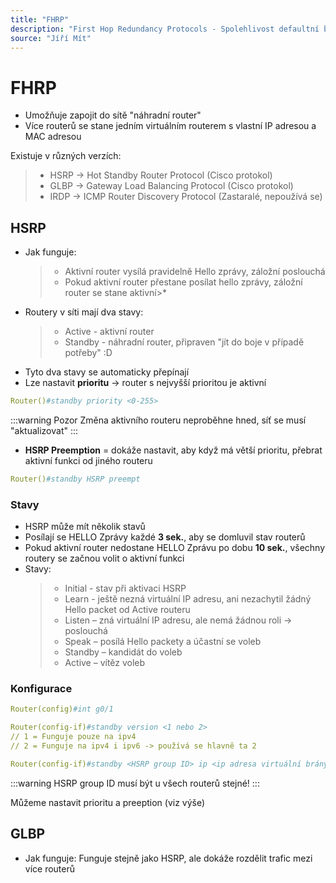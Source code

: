 ```yaml
---
title: "FHRP"
description: "First Hop Redundancy Protocols - Spolehlivost defaultní brány"
source: "Jíří Mít"
---
```


# FHRP
- Umožňuje zapojit do sítě "náhradní router"
- Více routerů se stane jedním virtuálním routerem s vlastní IP adresou a MAC adresou

Existuje v různých verzích:
>* HSRP -> Hot Standby Router Protocol (Cisco protokol)
>* GLBP -> Gateway Load Balancing Protocol (Cisco protokol)
>* IRDP -> ICMP Router Discovery Protocol (Zastaralé, nepoužívá se)

## HSRP
- Jak funguje: 
    >* Aktivní router vysílá pravidelně Hello zprávy, záložní poslouchá
    >* Pokud aktivní router přestane posílat hello zprávy, záložní router se stane aktivní>*
- Routery v síti mají dva stavy: 
    >* Active - aktivní router
    >* Standby - náhradní router, připraven "jít do boje v případě potřeby" :D
- Tyto dva stavy se automaticky přepínají
- Lze nastavit **prioritu** -> router s nejvyšší prioritou je aktivní
```yml title="Nastavení priority u routeru"
Router()#standby priority <0-255>
```
:::warning Pozor
Změna aktivního routeru neproběhne hned, síť se musí "aktualizovat"
:::

- **HSRP Preemption** = dokáže nastavit, aby když má větší prioritu, přebrat aktivní funkci od jiného routeru

```yml title="HSRP Preemption"
Router()#standby HSRP preempt
```

### Stavy
- HSRP může mít několik stavů
- Posílají se HELLO Zprávy každé **3 sek.**, aby se domluvil stav routerů
- Pokud aktivní router nedostane HELLO Zprávu po dobu **10 sek.**, všechny routery se začnou volit o aktivní funkci
- Stavy:
    >* Initial - stav při aktivaci HSRP
    >* Learn - ještě nezná virtuální IP adresu, ani nezachytil žádný Hello packet od Active routeru
    >* Listen – zná virtuální IP adresu, ale nemá žádnou roli -> poslouchá
    >* Speak – posílá Hello packety a účastní se voleb
    >* Standby – kandidát do voleb
    >* Active – vítěz voleb

### Konfigurace
```yml title="Nastavujeme na interface"
Router(config)#int g0/1
```
```yml title="Nastavíme verzi HSRP"
Router(config-if)#standby version <1 nebo 2>
// 1 = Funguje pouze na ipv4
// 2 = Funguje na ipv4 i ipv6 -> používá se hlavně ta 2
```
```yml title="IP adresa virtuální brány (router)"
Router(config-if)#standby <HSRP group ID> ip <ip adresa virtuální brány>
```
:::warning HSRP group ID
musí být u všech routerů stejné!
:::

Můžeme nastavit prioritu a preeption (viz výše)

## GLBP
- Jak funguje: Funguje stejně jako HSRP, ale dokáže rozdělit trafic mezi více routerů 

